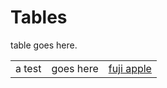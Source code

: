 # Tables

table goes here.

<table>
<tr>
<td>
a test
</td>
<td>
goes here
</td>
<td>
<a href="fuji-apple.html">fuji apple</a>
</td>
</tr>
</table>

